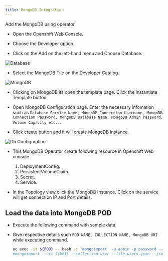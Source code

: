 ```yaml
---
title: MongoDB Integration
---
```



<PageDescription>

Add the MongoDB using operator

</PageDescription>

- Open the Openshift Web Console.

- Choose the Developer option.

- Click on the Add on the left-hand menu and Choose Database.

 ![Database](/images/database-catalog.png)

- Select  the MongoDB Tile on the Developer Catalog.

 ![MongoDB](/images/mongodb.png)

- Clicking on MongoDB its open the template page. Click the Instantiate Template button.

- Open MongoDB Configuration page. Enter the necessary infomation such as `Database Service Name, MongoDB Connection Username, MongoDB Connection Password, MongoDB Database Name, MongoDB Admin Password, Volume Capacity etc..`.

- Click create button and it will create MongoDB Instance.

 ![Db Configuration](/images/mongodb-configuration.png)

- This MongoDB Operator create following resource in Openshift Web console.

     1. DeploymentConfig.
     2. PersistentVolumeClaim.
     3. Secret.
     4. Service.

- In the Topology view click the MongoDB Instance. Click on the service will get connection IP and Port details.


## Load the data into MongoDB POD

- Execute the following command with sample data.
- Give respective details such `POD NAME, COLLECTION NAME, MongoDB URI`  while executing command.

   ```bash
   oc exec -it ${POD} -- bash -c "mongoimport  -u admin -p password --db ${COLLECTION-NAME} --collection user --jsonArray --mode insert --drop" < sample.json
   #mongoimport --uri ${URI} --collection user --file users.json --jsonArray --mode insert --drop
   ```
